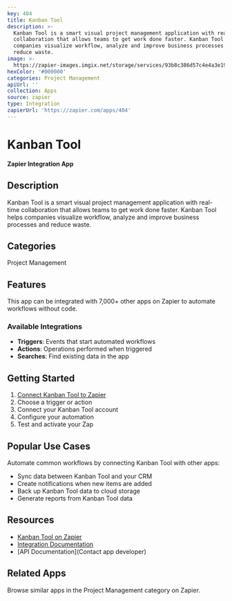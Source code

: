 ```yaml
---
key: 404
title: Kanban Tool
description: >-
  Kanban Tool is a smart visual project management application with real-time
  collaboration that allows teams to get work done faster. Kanban Tool helps
  companies visualize workflow, analyze and improve business processes and
  reduce waste.
image: >-
  https://zapier-images.imgix.net/storage/services/93b8c386d57c4e4a3e198ec5f0726b7d.png?auto=format%2Ccompress&ixlib=python-3.0.0&q=50
hexColor: '#000000'
categories: Project Management
apiUrl: ''
collection: Apps
source: zapier
type: Integration
zapierUrl: 'https://zapier.com/apps/404'
---
```

# Kanban Tool

**Zapier Integration App**

## Description

Kanban Tool is a smart visual project management application with real-time collaboration that allows teams to get work done faster. Kanban Tool helps companies visualize workflow, analyze and improve business processes and reduce waste.

## Categories

Project Management

## Features

This app can be integrated with 7,000+ other apps on Zapier to automate workflows without code.

### Available Integrations

- **Triggers**: Events that start automated workflows
- **Actions**: Operations performed when triggered
- **Searches**: Find existing data in the app

## Getting Started

1. [Connect Kanban Tool to Zapier](https://zapier.com/apps/404)
2. Choose a trigger or action
3. Connect your Kanban Tool account
4. Configure your automation
5. Test and activate your Zap

## Popular Use Cases

Automate common workflows by connecting Kanban Tool with other apps:

- Sync data between Kanban Tool and your CRM
- Create notifications when new items are added
- Back up Kanban Tool data to cloud storage
- Generate reports from Kanban Tool data

## Resources

- [Kanban Tool on Zapier](https://zapier.com/apps/404)
- [Integration Documentation](https://zapier.com/apps/404/integrations)
- [API Documentation](Contact app developer)

## Related Apps

Browse similar apps in the Project Management category on Zapier.
